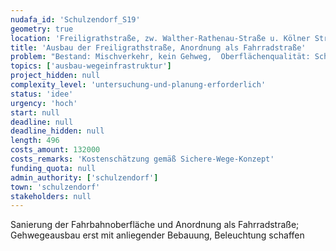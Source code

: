 ```yaml
---
nudafa_id: 'Schulzendorf_S19'
geometry: true
location: 'Freiligrathstraße, zw. Walther-Rathenau-Straße u. Kölner Straße'
title: 'Ausbau der Freiligrathstraße, Anordnung als Fahrradstraße'
problem: "Bestand: Mischverkehr, kein Gehweg,  Oberflächenqualität: Schlecht\n\nMangel: schlechte Fahrbahnqualität, keine Fußgängerverkehsanlage (jedoch beidseitig keine Bebauung), Verbindung Richtung Schulzentrum und Rathaus"
topics: ['ausbau-wegeinfrastruktur']
project_hidden: null
complexity_level: 'untersuchung-und-planung-erforderlich'
status: 'idee'
urgency: 'hoch'
start: null
deadline: null
deadline_hidden: null
length: 496
costs_amount: 132000
costs_remarks: 'Kostenschätzung gemäß Sichere-Wege-Konzept'
funding_quota: null
admin_authority: ['schulzendorf']
town: 'schulzendorf'
stakeholders: null
---
```


Sanierung der Fahrbahnoberfläche und Anordnung als Fahrradstraße; Gehwegeausbau erst mit anliegender Bebauung, Beleuchtung schaffen
